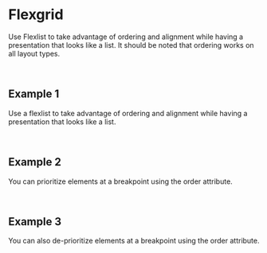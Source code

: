 
<Meta of={stories} />

# Flexgrid

Use Flexlist to take advantage of ordering and alignment while having a presentation that looks like a list. It should be noted that ordering works on all layout types.

<br />

## Example 1

Use a flexlist to take advantage of ordering and alignment while having a presentation that looks like a list.
<Canvas name="Example1" of={stories.Example1} />

<br />

## Example 2

You can prioritize elements at a breakpoint using the order attribute.
<Canvas name="Example2" of={stories.Example2} />

<br />

## Example 3

You can also de-prioritize elements at a breakpoint using the order attribute.
<Canvas name="Example3" of={stories.Example3} />
